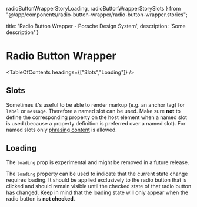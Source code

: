  radioButtonWrapperStoryLoading,
  radioButtonWrapperStorySlots
} from "@/app/components/radio-button-wrapper/radio-button-wrapper.stories";

  title: 'Radio Button Wrapper - Porsche Design System',
  description: 'Some description'
}

# Radio Button Wrapper <ComponentStatus tagName="p-radio-button-wrapper"></ComponentStatus>

<TableOfContents headings={["Slots","Loading"]} />

## Slots

Sometimes it's useful to be able to render markup (e.g. an anchor tag) for `label` or `message`. Therefore a named slot
can be used. Make sure **not** to define the corresponding property on the host element when a named slot is used
(because a property definition is preferred over a named slot). For named slots only
[phrasing content](https://developer.mozilla.org/en-US/docs/Web/Guide/HTML/Content_categories#Phrasing_content) is
allowed.

<ComponentStory story={radioButtonWrapperStorySlots} />

## Loading

<Notification heading="Attention" heading-tag="h3" state="warning">
  The <code>loading</code> prop is experimental and might be removed in a future release.
</Notification>

The `loading` property can be used to indicate that the current state change requires loading. It should be applied
exclusively to the radio button that is clicked and should remain visible until the checked state of that radio button
has changed.
Keep in mind that the loading state will only appear when the radio button is **not checked**.

<ComponentStory story={radioButtonWrapperStoryLoading} />

